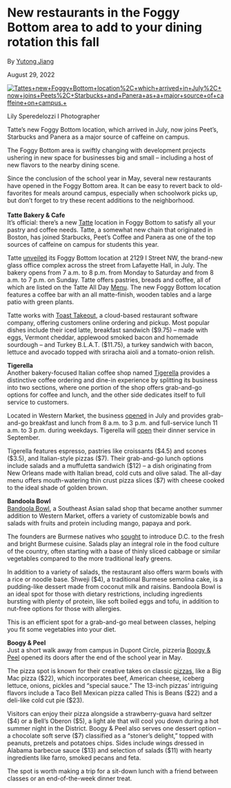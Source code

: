 # **New restaurants in the Foggy Bottom area to add to your dining rotation this fall**

By [Yutong Jiang](https://gwhatchet.com/staff_name/yutong-jiang/)

August 29, 2022

[![Tattes+new+Foggy+Bottom+location%2C+which+arrived+in+July%2C+now+joins+Peets%2C+Starbucks+and+Panera+as+a+major+source+of+caffeine+on+campus.+](https://gwhatchet.com/wp-content/uploads/2022/08/0829_Tatte_LS-1024x683.jpg){alt="Tattes+new+Foggy+Bottom+location%2C+which+arrived+in+July%2C+now+joins+Peets%2C+Starbucks+and+Panera+as+a+major+source+of+caffeine+on+campus.+"}](https://gwhatchet.com/2022/08/29/new-restaurants-in-the-foggy-bottom-area-to-add-to-your-dining-rotation-this-fall/#photo)

Lily Speredelozzi I Photographer

Tatte's new Foggy Bottom location, which arrived in July, now joins Peet's, Starbucks and Panera as a major source of caffeine on campus.

The Foggy Bottom area is swiftly changing with development projects ushering in new space for businesses big and small -- including a host of new flavors to the nearby dining scene.

Since the conclusion of the school year in May, several new restaurants have opened in the Foggy Bottom area. It can be easy to revert back to old-favorites for meals around campus, especially when schoolwork picks up, but don't forget to try these recent additions to the neighborhood.\
**\
Tatte Bakery & Cafe**\
It's official: there's a new [Tatte](https://tattebakery.com/) location in Foggy Bottom to satisfy all your pastry and coffee needs. Tatte, a somewhat new chain that originated in Boston, has joined Starbucks, Peet's Coffee and Panera as one of the top sources of caffeine on campus for students this year.

Tatte [unveiled](https://www.gwhatchet.com/2022/07/13/tatte-bakery-and-cafe-opens-foggy-bottom-location/) its Foggy Bottom location at 2129 I Street NW, the brand-new glass office complex across the street from Lafayette Hall, in July. The bakery opens from 7 a.m. to 8 p.m. from Monday to Saturday and from 8 a.m. to 7 p.m. on Sunday. Tatte offers pastries, breads and coffee, all of which are listed on the Tatte All Day [Menu](https://tattebakery.com/wp-content/uploads/2022/06/DC_Summer2022_allday_060122.v2.pdf). The new Foggy Bottom location features a coffee bar with an all matte-finish, wooden tables and a large patio with green plants.

Tatte works with [Toast Takeout](https://www.toasttab.com/tatte-bakery-cafe-foggy-bottom/v3/?mode=fulfillment), a cloud-based restaurant software company, offering customers online ordering and pickup. Most popular dishes include their iced latte, breakfast sandwich (\$9.75) -- made with eggs, Vermont cheddar, applewood smoked bacon and homemade sourdough -- and Turkey B.L.A.T. (\$11.75), a turkey sandwich with bacon, lettuce and avocado topped with sriracha aioli and a tomato-onion relish.

**Tigerella**\
Another bakery-focused Italian coffee shop named [Tigerella](https://www.tigerelladc.com/) provides a distinctive coffee ordering and dine-in experience by splitting its business into two sections, where one portion of the shop offers grab-and-go options for coffee and lunch, and the other side dedicates itself to full service to customers.

Located in Western Market, the business [opened](https://www.instagram.com/p/Cgjud1gOqmz/) in July and provides grab-and-go breakfast and lunch from 8 a.m. to 3 p.m. and full-service lunch 11 a.m. to 3 p.m. during weekdays. Tigerella will [open](https://www.tigerelladc.com/) their dinner service in September.

Tigerella features espresso, pastries like croissants (\$4.5) and scones (\$3.5), and Italian-style pizzas (\$7). Their grab-and-go lunch options include salads and a muffuletta sandwich (\$12) -- a dish originating from New Orleans made with Italian bread, cold cuts and olive salad. The all-day menu offers mouth-watering thin crust pizza slices (\$7) with cheese cooked to the ideal shade of golden brown.

**Bandoola Bowl**\
[Bandoola Bowl](https://bandoolabowl.com/), a Southeast Asian salad shop that became another summer addition to Western Market, offers a variety of customizable bowls and salads with fruits and protein including mango, papaya and pork.

The founders are Burmese natives who [sought](https://bandoolabowl.com/bandoola-bowl-dc/about/) to introduce D.C. to the fresh and bright Burmese cuisine. Salads play an integral role in the food culture of the country, often starting with a base of thinly sliced cabbage or similar vegetables compared to the more traditional leafy greens.

In addition to a variety of salads, the restaurant also offers warm bowls with a rice or noodle base. Shweji (\$4), a traditional Burmese semolina cake, is a pudding-like dessert made from coconut milk and raisins. Bandoola Bowl is an ideal spot for those with dietary restrictions, including ingredients bursting with plenty of protein, like soft boiled eggs and tofu, in addition to nut-free options for those with allergies.

This is an efficient spot for a grab-and-go meal between classes, helping you fit some vegetables into your diet.

**Boogy & Peel**\
Just a short walk away from campus in Dupont Circle, pizzeria [Boogy & Peel](https://www.boogyandpeel.com/menus/) opened its doors after the end of the school year in May.

The pizza spot is known for their creative takes on classic [pizzas](https://dc.eater.com/2022/5/20/23125401/boogy-and-peel-pizza-opens-dupont-circle), like a Big Mac pizza (\$22), which incorporates beef, American cheese, iceberg lettuce, onions, pickles and "special sauce." The 13-inch pizzas' intriguing flavors include a Taco Bell Mexican pizza called This is Beans (\$22) and a deli-like cold cut pie (\$23).

Visitors can enjoy their pizza alongside a strawberry-guava hard seltzer (\$4) or a Bell's Oberon (\$5), a light ale that will cool you down during a hot summer night in the District. Boogy & Peel also serves one dessert option -- a chocolate soft serve (\$7) classified as a "stoner's delight," topped with peanuts, pretzels and potatoes chips. Sides include wings dressed in Alabama barbecue sauce (\$13) and selection of salads (\$11) with hearty ingredients like farro, smoked pecans and feta.

The spot is worth making a trip for a sit-down lunch with a friend between classes or an end-of-the-week dinner treat.
